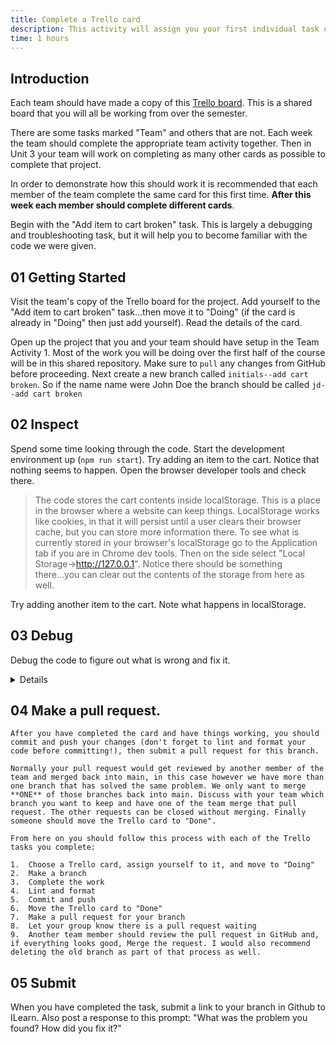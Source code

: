 ```yaml
---
title: Complete a Trello card
description: This activity will assign you your first individual task on the SleepOutside site.
time: 1 hours
---
```


## Introduction
Each team should have made a copy of this [Trello board](https://trello.com/b/KsrYWMaY/sleepoutsidev2). This is a shared board that you will all be working from over the semester.

There are some tasks marked "Team" and others that are not. Each week the team should complete the appropriate team activity together. Then in Unit 3 your team will work on completing as many other cards as possible to complete that project.

In order to demonstrate how this should work it is recommended that each member of the team complete the same card for this first time. **After this week each member should complete different cards**.

Begin with the "Add item to cart broken" task. This is largely a debugging and troubleshooting task, but it will help you to become familiar with the code we were given.

## **01** Getting Started

Visit the team's copy of the Trello board for the project. Add yourself to the "Add item to cart broken" task...then move it to "Doing" (if the card is already in "Doing" then just add yourself). Read the details of the card.

Open up the project that you and your team should have setup in the Team Activity 1. Most of the work you will be doing over the first half of the course will be in this shared repository. Make sure to `pull` any changes from GitHub before proceeding. Next create a new branch called `initials--add cart broken`. So if the name name were John Doe the branch should be called `jd--add cart broken`

## **02** Inspect

Spend some time looking through the code. Start the development environment up (`npm run start`). Try adding an item to the cart. Notice that nothing seems to happen. Open the browser developer tools and check there.

>The code stores the cart contents inside localStorage. This is a place in the browser where a website can keep things. LocalStorage works like cookies, in that it will persist until a user clears their browser cache, but you can store more information there. 
>To see what is currently stored in your browser's localStorage go to the Application tab if you are in Chrome dev tools. Then on the side select "Local Storage->http://127.0.0.1". Notice there should be something there...you can clear out the contents of the storage from here as well.

Try adding another item to the cart. Note what happens in localStorage.

## **03** Debug

Debug the code to figure out what is wrong and fix it.

<Details summary="Hints">
- Pay careful attention to the error in the console, but be aware that where the error is caught is not always where the problem is.
- Remember that you can set breakpoints to stop your code and inspect it. Do this. (Sources tab, open a JS file. Click on the line number where you want the breakpoint.) It is also a good way to figure out how everything is put together.
- As you poke around you will hopefully find the function `addToCart`. Pay attention to what it is doing. What does `setLocalStorage` do?
   
</Details>

## **04** Make a pull request.

    After you have completed the card and have things working, you should commit and push your changes (don't forget to lint and format your code before committing!), then submit a pull request for this branch.

    Normally your pull request would get reviewed by another member of the team and merged back into main, in this case however we have more than one branch that has solved the same problem. We only want to merge **ONE** of those branches back into main. Discuss with your team which branch you want to keep and have one of the team merge that pull request. The other requests can be closed without merging. Finally someone should move the Trello card to "Done".

    From here on you should follow this process with each of the Trello tasks you complete:

    1.  Choose a Trello card, assign yourself to it, and move to "Doing"
    2.  Make a branch
    3.  Complete the work
    4.  Lint and format
    5.  Commit and push
    6.  Move the Trello card to "Done"
    7.  Make a pull request for your branch
    8.  Let your group know there is a pull request waiting
    9.  Another team member should review the pull request in GitHub and, if everything looks good, Merge the request. I would also recommend deleting the old branch as part of that process as well.

## **05** Submit

When you have completed the task, submit a link to your branch in Github to ILearn. Also post a response to this prompt: "What was the problem you found? How did you fix it?"